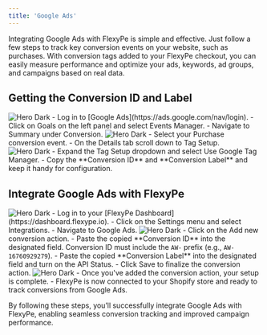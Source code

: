 ```yaml
---
title: 'Google Ads'
---
```


Integrating Google Ads with FlexyPe is simple and effective. Just follow a few steps to track key conversion events on your website, such as purchases. With conversion tags added to your FlexyPe checkout, you can easily measure performance and optimize your ads, keywords, ad groups, and campaigns based on real data.

## Getting the Conversion ID and Label

<Steps>
  <Step title="Accessing the Google Ads dashboard.">
    <img
      className="rounded-lg"
      src="/images/integrations/analytics/gads-1.png"
      alt="Hero Dark"
    />
    - Log in to [Google Ads](https://ads.google.com/nav/login).
    - Click on Goals on the left panel and select Events Manager.
    - Navigate to Summary under Conversion.
  </Step>
  <Step title="Select your conversion event">
    <img
      className="rounded-lg"
      src="/images/integrations/analytics/gads-2.png"
      alt="Hero Dark"
    />
    - Select your Purchase conversion event.
    - On the Details tab scroll down to Tag Setup.
  </Step>
  <Step title="Get the Conversion ID and Label">
    <img
      className="rounded-lg"
      src="/images/integrations/analytics/gads-3.png"
      alt="Hero Dark"
    />
    - Expand the Tag Setup dropdown and select Use Google Tag Manager.
    - Copy the **Conversion ID** and **Conversion Label** and keep it handy for configuration.
  </Step>
</Steps>

## Integrate Google Ads with FlexyPe

<Steps>
  <Step title="Access Google Ads Integration on your FlexyPe Dashboard.">
    <img
      className="rounded-lg"
      src="/images/integrations/analytics/gads-4.png"
      alt="Hero Dark"
    />
    - Log in to your [FlexyPe Dashboard](https://dashboard.flexype.io).
    - Click on the Settings menu and select Integrations.
    - Navigate to Google Ads.
  </Step>
  <Step title="Configure a new conversion action">
    <img
      className="rounded-lg"
      src="/images/integrations/analytics/gads-5.png"
      alt="Hero Dark"
    />
    - Click on the Add new conversion action.
    - Paste the copied **Conversion ID** into the designated field.
    <Note>
        Conversion ID must include the <code>AW-</code> prefix (e.g., <code>AW-16760929279</code>).
    </Note>
    - Paste the copied **Conversion Label** into the designated field and turn on the API Status.
    - Click Save to finalize the conversion action.
  </Step>
  <Step title="Finish Setup and Start Tracking">
   <img
     className="rounded-lg"
     src="/images/integrations/analytics/gads-6.png"
     alt="Hero Dark"
   />
   - Once you've added the conversion action, your setup is complete.
   - FlexyPe is now connected to your Shopify store and ready to track conversions from Google Ads.
  </Step>
</Steps>

By following these steps, you’ll successfully integrate Google Ads with FlexyPe, enabling seamless conversion tracking and improved campaign performance.
